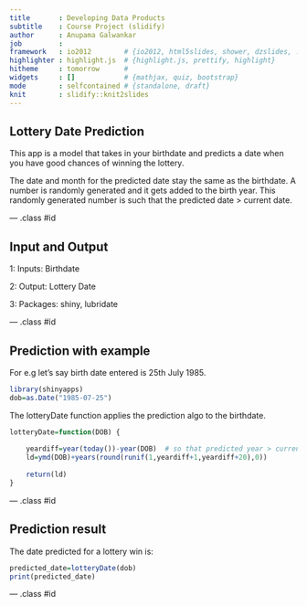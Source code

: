 ```yaml
---
title       : Developing Data Products
subtitle    : Course Project (slidify)
author      : Anupama Galwankar 
job         : 
framework   : io2012        # {io2012, html5slides, shower, dzslides, ...}
highlighter : highlight.js  # {highlight.js, prettify, highlight}
hitheme     : tomorrow      # 
widgets     : []            # {mathjax, quiz, bootstrap}
mode        : selfcontained # {standalone, draft}
knit        : slidify::knit2slides
---
```


## Lottery Date Prediction

This app is a model that takes in your birthdate and predicts a date when you have good chances of winning the lottery. 

The date and month for the predicted date stay the same as the birthdate. A number is  randomly generated and it gets added to the birth year. This randomly generated number is 
such that the predicted date > current date.

--- .class #id 

## Input and Output

1: Inputs: Birthdate

2: Output: Lottery Date

3: Packages: shiny, lubridate

--- .class #id


## Prediction with example

For e.g let's say birth date entered is 25th July 1985.
```r
library(shinyapps)
dob=as.Date("1985-07-25")
```

The lotteryDate function applies the prediction algo to the birthdate.
```r
lotteryDate=function(DOB) {
    
    yeardiff=year(today())-year(DOB)  # so that predicted year > current year
    ld=ymd(DOB)+years(round(runif(1,yeardiff+1,yeardiff+20),0))
    
    return(ld)
}
```

--- .class #id


## Prediction result

The date predicted for a lottery win is:

```r
predicted_date=lotteryDate(dob)
print(predicted_date)
```
--- .class #id
